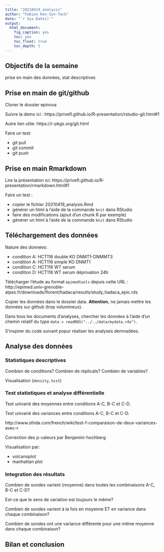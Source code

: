```yaml
---
title: "20210419_analysis"
author: "Fabien Kon-Sun-Tack"
date: "`r Sys.Date()`"
output:
  html_document:
    fig_caption: yes
    toc: yes
    toc_float: true
    toc_depth: 5
---
```


## Objectifs de la semaine

prise en main des données, stat descriptives

## Prise en main de git/github

Cloner le dossier epinova

Suivre la demo ici : https://privefl.github.io/R-presentation/rstudio-git.html#1

Autre lien utile: https://r-pkgs.org/git.html

Faire un test:

- git pull
- git commit
- git push

## Prise en main Rmarkdown

Lire la présentation ici: https://privefl.github.io/R-presentation/rmarkdown.html#1

Faire un test : 

- copier le fichier 20210419_analysis.Rmd
- générer un html à l'aide de la commande `knit` dans RStudio
- faire des modifications (ajout d'un chunk R par exemple)
- générer un html à l'aide de la commande `knit` dans RStudio

## Téléchargement des données

Nature des données:

- condition A: HCT116 double KO DNMT1-DNMMT3
- condition A: HCT116 simple KO DNMT1
- condition C: HCT116 WT serum
- condition D: HCT116 WT serum déprivation 24h 

Télécharger l’étude au format `epimedtools` depuis cette URL : http://epimed.univ-grenoble-alpes.fr/downloads/florent/hadaca/results/study_hadaca_epic.rds

Copier les données dans le dossier data. **Attention**, ne jamais mettre les données sur github (trop volumineux).

Dans tous les documents d'analyses, chercher les données à l'aide d'un chemin relatif du type `data = readRDS("../../data/mydata.rds")`.

S’inspirer du code suivant popur réaliser les analyses demnadées.


## Analyse des données

### Statistiques descriptives

Combien de conditions? Combien de réplicats? Combien de variables?

Visualisation (`density`, `hist`)

### Test statistiques et analyse différentielle

Test univarié des moyennes entre conditions A-C, B-C et C-D.

Test univarié des variances entre conditions A-C, B-C et C-D.

http://www.sthda.com/french/wiki/test-f-comparaison-de-deux-variances-avec-r

Correction des p-valeurs par Benjamini-hochberg

Visualisation par:  

- volcanoplot
- manhattan plot

### Integration des résultats

Combien de sondes varient (moyenne) dans toutes les combinaisons A-C, B-C et C-D? 

Est-ce que le sens de variation est toujours le même?

Combien de sondes varient à la fois en moyenne ET en variance dans chaque combinaison?

Combien de sondes ont une variance différente pour une même moyenne dans chaque combinaison?

## Bilan et conclusion


